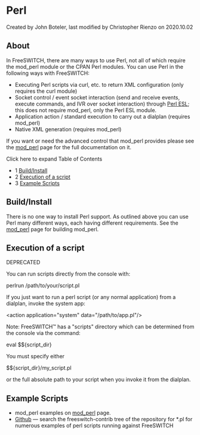 
# Perl 

 Created by  John Boteler, last modified by  Christopher Rienzo on 2020.10.02

## About

In FreeSWITCH, there are many ways to use Perl, not all of which require the mod\_perl module or the CPAN Perl modules. You can use Perl in the following ways with FreeSWITCH:

* Executing Perl scripts via curl, etc. to return XML configuration (only requires the curl module)
* Socket control / event socket interaction (send and receive events, execute commands, and IVR over socket interaction) through [Perl ESL](./index.mdx#about); this does not require mod\_perl, only the Perl ESL module.
* Application action / standard execution to carry out a dialplan (requires mod\_perl)
* Native XML generation (requires mod\_perl)

If you want or need the advanced control that mod\_perl provides please see the [mod\_perl](../../Modules/mod_perl_1048930.mdx#about) page for the full documentation on it.

  
Click here to expand Table of Contents

* 1 [Build/Install](#buildinstall)
* 2 [Execution of a script](#execution-of-a-script)
* 3 [Example Scripts](#example-scripts)

  
## Build/Install

There is no one way to install Perl support. As outlined above you can use Perl many different ways, each having different requirements. See the [mod\_perl](../../Modules/mod_perl_1048930.mdx#about) page for building mod\_perl.

## Execution of a script

DEPRECATED

You can run scripts directly from the console with:

perlrun /path/to/your/script.pl

If you just want to run a perl script (or any normal application) from a dialplan, invoke the system app:

&lt;action application="system" data="/path/to/app.pl"/>

Note: FreeSWITCH™ has a "scripts" directory which can be determined from the console via the command:

eval $${script_dir}

You must specify either 

$${script_dir}/my_script.pl

or the full absolute path to your script when you invoke it from the dialplan.  

## Example Scripts

* mod\_perl examples on [mod\_perl](../../Modules/mod_perl_1048930.mdx#about) page.
* [Github](https://github.com/freeswitch/freeswitch-contrib) — search the freeswitch-contrib tree of the repository for \*.pl for numerous examples of perl scripts running against FreeSWITCH
  
  

